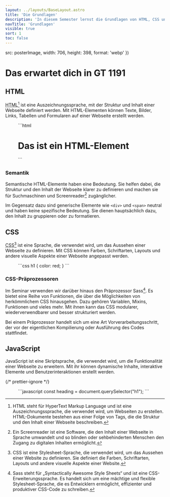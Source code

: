 ```yaml
---
layout: ../layouts/BaseLayout.astro
title: 'Die Grundlagen'
description: 'In diesem Semester lernst die Grundlagen von HTML, CSS und JavaScript, sowie Techniken zur Bild- und Ladezeitoptimierung und erzielst ein optimales UI/UX-Erlebnis.'
navTitle: 'Grundlagen'
visible: true
sort: 1
toc: false
---
```



  src: posterImage,
  width: 706,
  height: 398,
  format: 'webp'
})

# Das erwartet dich in GT 1191

<Lead text={frontmatter.description} />

<Figure caption='Ich erkläre dir im Video, dass HTML und CSS gar nicht so kompliziert ist.'>
  <YouTube
    id='https://youtu.be/SJ1Pra-EP6c'
    params='rel=0'
    poster={youtubePoster.src}
  />
</Figure>

## HTML

<abbr title='Hypertext Markup Language'>HTML</abbr>[^1] ist eine
Auszeichnungssprache, mit der Struktur und Inhalt einer Webseite definiert
werden. Mit HTML-Elementen können Texte, Bilder, Links, Tabellen und Formularen
auf einer Webseite erstellt werden.

<Figure
  caption='Ein Element besteht aus einem öffnenden Tag, dem Inhalt und einem
    schließenden Tag. Das obige Beispiel ist ein `h1`-Element, das für
    Überschriften verwendet wird. Es gibt noch viele weitere Elemente, die du in
    diesem Seminar kennenlernen wirst.'
>
  ```html
  <h1>Das ist ein HTML-Element</h1>
  ```
</Figure>

### Semantik

Semantische HTML-Elemente haben eine Bedeutung. Sie helfen dabei, die Struktur und den Inhalt der Webseite klarer zu definieren und machen sie für Suchmaschinen und Screenreader[^2] zugänglicher.

Im Gegensatz dazu sind generische Elemente wie `<div>` und `<span>` neutral und haben keine spezifische Bedeutung. Sie dienen hauptsächlich dazu, den Inhalt zu gruppieren oder zu formatieren.

## CSS

<abbr title='Cascading Stylesheets'>CSS</abbr>[^3] ist eine Sprache, die
verwendet wird, um das Aussehen einer Webseite zu definieren. Mit CSS können
Farben, Schriftarten, Layouts und andere visuelle Aspekte einer Webseite
angepasst werden.

<Figure caption="Mit CSS werden Regeln erstellt, die auf HTML-Elemente angewendet werden. Das
    obige Beispiel ändert die Textfarben aller `h1`-Elemente auf rot.">
  ```css
  h1 {
    color: red;
  }
  ```
</Figure>

### CSS-Präprozessoren

Im Seminar verwenden wir darüber hinaus den Präprozessor Sass[^4]. Es bietet eine Reihe von Funktionen, die über die Möglichkeiten von herkömmlichem CSS hinausgehen. Dazu gehören Variablen, Mixins, Funktionen und vieles mehr. Mit ihnen kann das CSS modularer, wiederverwendbarer und besser strukturiert werden.

Bei einem Präprozessor handelt sich um eine Art Vorverarbeitungsschritt, der vor der eigentlichen Kompilierung oder Ausführung des Codes stattfindet.

## JavaScript

JavaScript ist eine Skriptsprache, die verwendet wird, um die Funktionalität einer Webseite zu erweitern. Mit ihr können dynamische Inhalte, interaktive Elemente und Benutzerinteraktionen erstellt werden.

{/* prettier-ignore */}
<Figure
  caption='Mit JavaScript können HTML-Elemente ausgewählt und manipuliert werden. Das
    obige Beispiel wählt das erste `h1`-Element auf der Seite aus und speichert
    es in einer Variablen.'
>
  ```javascript
  const heading = document.querySelector("h1");
  ```
</Figure>

[^1]: HTML steht für HyperText Markup Language und ist eine Auszeichnungssprache, die verwendet wird, um Webseiten zu erstellen. HTML-Dokumente bestehen aus einer Folge von Tags, die die Struktur und den Inhalt einer Webseite beschreiben.

[^2]: Ein Screenreader ist eine Software, die den Inhalt einer Webseite in Sprache umwandelt und so blinden oder sehbehinderten Menschen den Zugang zu digitalen Inhalten ermöglicht.

[^3]: CSS ist eine Stylesheet-Sprache, die verwendet wird, um das Aussehen einer Website zu definieren. Sie definiert die Farben, Schriftarten, Layouts und andere visuelle Aspekte einer Website.

[^4]: Sass steht für „Syntactically Awesome Style Sheets“ und ist eine CSS-Erweiterungssprache. Es handelt sich um eine mächtige und flexible Stylesheet-Sprache, die es Entwicklern ermöglicht, effizienter und produktiver CSS-Code zu schreiben.
